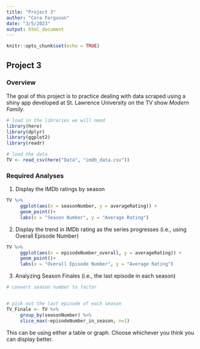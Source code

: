 ```yaml
---
title: "Project 3"
author: "Cora Ferguson"
date: "3/5/2023"
output: html_document
---
```


```r
knitr::opts_chunk$set(echo = TRUE)
```

## Project 3

### Overview
The goal of this project is to practice dealing with data scraped using a shiny app developed at St. Lawrence University on the TV show *Modern Family*.  

```r
# load in the libraries we will need
library(here)
library(dplyr)
library(ggplot2)
library(readr)

# load the data
TV <- read_csv(here("Data", "imdb_data.csv"))

```
### Required Analyses

1. Display the IMDb ratings by season
```r
TV %>%
     ggplot(aes(x = seasonNumber, y = averageRating)) +
     geom_point()+
     labs(x = "Season Number", y = "Average Rating")
```
2. Display the trend in IMDb rating as the series progresses (i.e., using Overall Episode Number)
```r
TV %>%
     ggplot(aes(x = episodeNumber_overall, y = averageRating)) +
     geom_point()+
     labs(x = "Overall Episode Number", y = "Average Rating")
```

3. Analyzing Season Finales (i.e., the last episode in each season)
```r
# convert season number to factor


# pick out the last episode of each season
TV_Finale <- TV %>%
     group_by(seasonNumber) %>%
     slice_max(~episodeNumber_in_season, n=1)
```

This can be using either a table or graph. Choose whichever you think you can display better.

